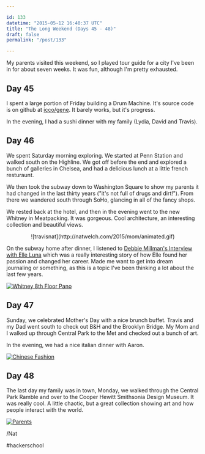 ```yaml
---

id: 133
datetime: "2015-05-12 16:40:37 UTC"
title: "The Long Weekend (Days 45 - 48)"
draft: false
permalink: "/post/133"

---
```


My parents visited this weekend, so I played tour guide for a city I've been in for about seven weeks. It was fun, although I'm pretty exhausted.

## Day 45

I spent a large portion of Friday building a Drum Machine. It's source code is on github at [icco/gene](https://github.com/icco/gene). It barely works, but it's progress.

In the evening, I had a sushi dinner with my family (Lydia, David and Travis).

## Day 46

We spent Saturday morning exploring. We started at Penn Station and walked south on the Highline. We got off before the end and explored a bunch of galleries in Chelsea, and had a delicious lunch at a little french resturaunt.

We then took the subway down to Washington Square to show my parents it had changed in the last thirty years ("it's not full of drugs and dirt!"). From there we wandered south through SoHo, glancing in all of the fancy shops.

We rested back at the hotel, and then in the evening went to the new Whitney in Meatpacking. It was gorgeous. Cool architecture, an interesting collection and beautiful views.

<center>
![travisnat](http://natwelch.com/2015/mom/animated.gif)
</center>

On the subway home after dinner, I listened to [Debbie Millman's Interview with Elle Luna](http://designobserver.com/feature/elle-luna/38875/) which was a really interesting story of how Elle found her passion and changed her career. Made me want to get into dream journaling or something, as this is a topic I've been thinking a lot about the last few years.

<a href="https://www.flickr.com/photos/icco/16866669353" title="Whitney 8th Floor Pano by Nat Welch, on Flickr"><img src="https://c1.staticflickr.com/9/8872/16866669353_0d218f2fdb_k.jpg" alt="Whitney 8th Floor Pano"></img></a>

## Day 47

Sunday, we celebrated Mother's Day with a nice brunch buffet. Travis and my Dad went south to check out B&H and the Brooklyn Bridge. My Mom and I walked up through Central Park to the Met and checked out a bunch of art.

In the evening, we had a nice italian dinner with Aaron.

<a href="https://www.flickr.com/photos/icco/16936222244" title="Chinese Fashion by Nat Welch, on Flickr"><img src="https://c4.staticflickr.com/8/7758/16936222244_9f99528a87_b.jpg" alt="Chinese Fashion"></img></a>

## Day 48

The last day my family was in town, Monday, we walked through the Central Park Ramble and over to the Cooper Hewitt Smithsonia Design Museum. It was really cool. A little chaotic, but a great collection showing art and how people interact with the world.

<a href="https://www.flickr.com/photos/icco/16942543523" title="Parents by Nat Welch, on Flickr"><img src="https://c4.staticflickr.com/8/7704/16942543523_1b0b7c3950_b.jpg" alt="Parents"></img></a>

/Nat

#hackerschool

